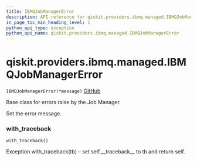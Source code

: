 ```yaml
---
title: IBMQJobManagerError
description: API reference for qiskit.providers.ibmq.managed.IBMQJobManagerError
in_page_toc_min_heading_level: 1
python_api_type: exception
python_api_name: qiskit.providers.ibmq.managed.IBMQJobManagerError
---
```


# qiskit.providers.ibmq.managed.IBMQJobManagerError

<span id="qiskit.providers.ibmq.managed.IBMQJobManagerError" />

`IBMQJobManagerError(*message)` [GitHub](https://github.com/qiskit/qiskit-ibmq-provider/tree/stable/0.15/qiskit/providers/ibmq/managed/exceptions.py "view source code")

Base class for errors raise by the Job Manager.

Set the error message.

### with\_traceback

<span id="qiskit.providers.ibmq.managed.IBMQJobManagerError.with_traceback" />

`with_traceback()`

Exception.with\_traceback(tb) – set self.\_\_traceback\_\_ to tb and return self.

